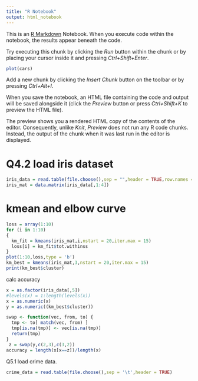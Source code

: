 ```yaml
---
title: "R Notebook"
output: html_notebook
---
```


This is an [R Markdown](http://rmarkdown.rstudio.com) Notebook. When you execute code within the notebook, the results appear beneath the code. 

Try executing this chunk by clicking the *Run* button within the chunk or by placing your cursor inside it and pressing *Ctrl+Shift+Enter*. 

```r
plot(cars)
```

Add a new chunk by clicking the *Insert Chunk* button on the toolbar or by pressing *Ctrl+Alt+I*.

When you save the notebook, an HTML file containing the code and output will be saved alongside it (click the *Preview* button or press *Ctrl+Shift+K* to preview the HTML file).

The preview shows you a rendered HTML copy of the contents of the editor. Consequently, unlike *Knit*, *Preview* does not run any R code chunks. Instead, the output of the chunk when it was last run in the editor is displayed.

# Q4.2 load iris dataset
```r
iris_data = read.table(file.choose(),sep = "",header = TRUE,row.names = 1)
iris_mat = data.matrix(iris_data[,1:4])
```
# kmean and elbow curve
```r
loss = array(1:10)
for (i in 1:10)
{
  km_fit = kmeans(iris_mat,i,nstart = 20,iter.max = 15)
  loss[i] = km_fit$tot.withinss
}
plot(1:10,loss,type = 'b')
km_best = kmeans(iris_mat,3,nstart = 20,iter.max = 15)
print(km_best$cluster)

```
calc accuracy
```r
x = as.factor(iris_data[,5])
#levels(x) = 1:length(levels(x))
x = as.numeric(x)
y = as.numeric((km_best$cluster))

swap <- function(vec, from, to) {
  tmp <- to[ match(vec, from) ]
  tmp[is.na(tmp)] <- vec[is.na(tmp)]
  return(tmp)
}
 z = swap(y,c(2,3),c(3,2))
accuracy = length(x[x==z])/length(x)
```


Q5.1
load crime data.
```r
crime_data = read.table(file.choose(),sep = '\t',header = TRUE)
```


